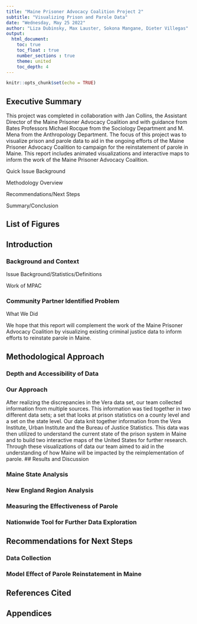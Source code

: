 ```yaml
---
title: "Maine Prisoner Advocacy Coalition Project 2"
subtitle: "Visualizing Prison and Parole Data"
date: "Wednesday, May 25 2022"
author: "Liza Dubinsky, Max Lauster, Sokona Mangane, Dieter Villegas"
output:   
  html_document:
    toc: true
    toc_float : true
    number_sections : true
    theme: united
    toc_depth: 4
---
```

 
```r
knitr::opts_chunk$set(echo = TRUE)
```
  
## Executive Summary

This project was completed in collaboration with Jan Collins, the Assistant Director of the Maine Prisoner Advocacy Coalition and with guidance from Bates Professors Michael Rocque from the Sociology Department and M. Mena from the Anthropology Department. The focus of this project was to visualize prison and parole data to aid in the ongoing efforts of the Maine Prisoner Advocacy Coalition to campaign for the reinstatement of parole in Maine. This report includes animated visualizations and interactive maps to inform the work of the Maine Prisoner Advocacy Coalition.

Quick Issue Background

Methodology Overview

Recommendations/Next Steps

Summary/Conclusion

## List of Figures

## Introduction

### Background and Context

Issue Background/Statistics/Definitions

Work of MPAC

### Community Partner Identified Problem

What We Did

We hope that this report will complement the work of the Maine Prisoner Advocacy Coalition by visualizing existing criminal justice data to inform efforts to reinstate parole in Maine.

## Methodological Approach

### Depth and Accessibility of Data

### Our Approach
After realizing the discrepancies in the Vera data set, our team collected information from multiple sources. This information was tied together in two different data sets; a set that looks at prison statistics on a county level and a set on the state level. Our data knit together information from the Vera Institute, Urban Institute and the Bureau of Justice Statistics. This data was then utilized to understand the current state of the prison system in Maine and to build two interactive maps of the United States for further research. Through these visualizations of data our team aimed to aid in the understanding of how Maine will be impacted by the reimplementation of parole. 
## Results and Discussion

### Maine State Analysis
   
### New England Region Analysis

### Measuring the Effectiveness of Parole

### Nationwide Tool for Further Data Exploration  

## Recommendations for Next Steps

### Data Collection 

### Model Effect of Parole Reinstatement in Maine

## References Cited

## Appendices
